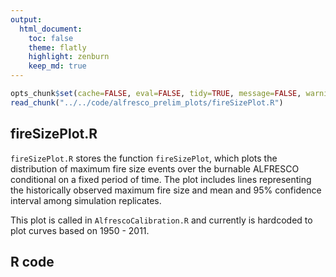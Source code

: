 ```yaml
---
output:
  html_document:
    toc: false
    theme: flatly
    highlight: zenburn
    keep_md: true
---
```


```r
opts_chunk$set(cache=FALSE, eval=FALSE, tidy=TRUE, message=FALSE, warning=FALSE)
read_chunk("../../code/alfresco_prelim_plots/fireSizePlot.R")
```

##
##
## fireSizePlot.R

`fireSizePlot.R` stores the function `fireSizePlot`, which plots the distribution of maximum fire size events over the burnable ALFRESCO conditional on a fixed period of time.
The plot includes lines representing the historically observed maximum fire size and mean and 95% confidence interval among simulation replicates.

This plot is called in `AlfrescoCalibration.R` and currently is hardcoded to plot curves based on 1950 - 2011.

## R code

```r
```
